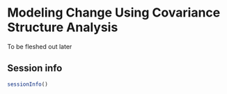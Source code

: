 
# Modeling Change Using Covariance Structure Analysis

To be fleshed out later

## Session info {-}

```r
sessionInfo()
```

